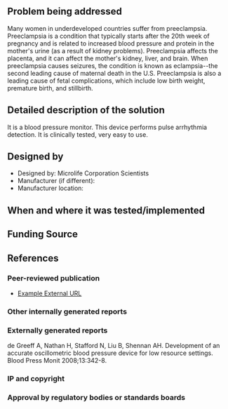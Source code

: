 {{Medical Device
|Health Topic=Maternal mortality
|Classification=Diagnosis
|Scope=Commercialized
|Location=Africa, Asia, Australia, Europe, North America, South America
|Image=Pro bp3bto-ap f.gif
}}
<!-- Please make sure to use the format provided below for consistency between all devices. -->
==Problem being addressed==
Many women in underdeveloped countries suffer from preeclampsia. 
Preeclampsia is a condition that typically starts after the 20th week of pregnancy and is related to increased blood pressure and protein in the mother's urine (as a result of kidney problems). Preeclampsia affects the placenta, and it can affect the mother's kidney, liver, and brain. When preeclampsia causes seizures, the condition is known as eclampsia--the second leading cause of maternal death in the U.S. Preeclampsia is also a leading cause of fetal complications, which include low birth weight, premature birth, and stillbirth.

==Detailed description of the solution==
It is a blood pressure monitor. This device performs pulse arrhythmia detection. It is clinically tested, very easy to use. 
==Designed by==
*Designed by: Microlife Corporation Scientists 
*Manufacturer (if different):
*Manufacturer location:

==When and where it was tested/implemented ==
 
==Funding Source==

==References==
===Peer-reviewed publication===
* [http://www.appropedia.org Example External URL]

===Other internally generated reports===
===Externally generated reports===
de Greeff A, Nathan H, Stafford N, Liu B, Shennan AH. Development of an accurate oscillometric blood pressure device for low resource settings. Blood Press Monit 2008;13:342-8.
===IP and copyright===
===Approval by regulatory bodies or standards boards===

<!-- Add relevant categories, such as [[Category:HIV]] or [[Category:Malaria]] below this line -->